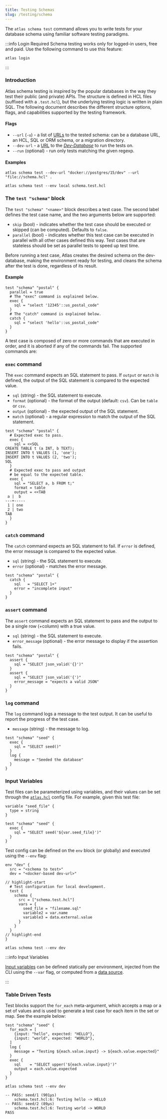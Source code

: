 ```yaml
---
title: Testing Schemas
slug: /testing/schema
---
```



The `atlas schema test` command allows you to write tests for your database schema using familiar software testing
paradigms.


:::info Login Required
Schema testing works only for logged-in users, free and paid. Use the following command to use this feature:

```shell
atlas login
```

:::

### Introduction

Atlas schema testing is inspired by the popular databases in the way they test their public (and private) APIs. The structure
is defined in HCL files (suffixed with a `.test.hcl`), but the underlying testing logic is written in plain SQL. The
following document describes the different structure options, flags, and capabilities supported by the testing framework.

#### Flags

* `--url` (`-u`) - a list of [URLs](/concepts/url) to the tested schema: can be a database URL, an HCL, SQL or ORM schema, or a
  migration directory.
* `--dev-url` - a [URL](/concepts/url) to the [_Dev-Database_](../concepts/dev.mdx) to run the tests on.
* `--run` (optional) - run only tests matching the given regexp.

#### Examples

<Tabs>
<TabItem value="dir" label="Test Directories">

```shell
atlas schema test --dev-url "docker://postgres/15/dev" --url "file://schema.hcl" .
```

</TabItem>
<TabItem value="file" label="Test Files">

```shell
atlas schema test --env local schema.test.hcl
```

</TabItem>
</Tabs>


### The `test "schema"` block

The `test "schema" "<name>"` block describes a test case. The second label defines the test case name, and the two
arguments below are supported:

- `skip` (bool) - indicates whether the test case should be executed or skipped (can be computed). Defaults to `false`.
- `parallel` (bool) - indicates whether this test case can be executed in parallel with all other cases defined this
  way. Test cases that are stateless should be set as parallel tests to speed up test time.

Before running a test case, Atlas creates the desired schema on the dev-database, making the environment ready for testing,
and cleans the schema after the test is done, regardless of its result.

#### Example

```hcl
test "schema" "postal" {
  parallel = true
  # The "exec" command is explained below.
  exec {
    sql = "select '12345'::us_postal_code"
  }
  # The "catch" command is explained below.
  catch {
    sql = "select 'hello'::us_postal_code"
  }
}
```

A test case is composed of zero or more commands that are executed in order, and it is aborted if any of the commands fail.
The supported commands are:

### `exec` command

The `exec` command expects an SQL statement to pass. If `output` or `match` is defined, the output of the SQL statement
is compared to the expected value.

* `sql` (string) - the SQL statement to execute.
* `format` (optional) - the format of the output (default: `csv`). Can be `table` or `csv`.
* `output` (optional) - the expected output of the SQL statement.
* `match` (optional) - a regular expression to match the output of the SQL statement.

```hcl title="schema.test.hcl"
test "schema" "postal" {
  # Expected exec to pass.
  exec {
    sql = <<SQL
CREATE TABLE t (a INT, b TEXT);
INSERT INTO t VALUES (1, 'one');
INSERT INTO t VALUES (2, 'two');
SQL
  }
  # Expected exec to pass and output
  # be equal to the expected table.
  exec {
    sql = "SELECT a, b FROM t;"
    format = table
    output = <<TAB
 a |  b
---+-----
 1 | one
 2 | two
TAB
  }
}
```

### `catch` command

The `catch` command expects an SQL statement to fail. If `error` is defined, the error message is compared to the expected
value.

* `sql` (string) - the SQL statement to execute.
* `error` (optional) - matches the error message.

```hcl title="schema.test.hcl"
test "schema" "postal" {
  catch {
    sql   = "SELECT 1+"
    error = "incomplete input"
  }
}
```

### `assert` command

The `assert` command expects an SQL statement to pass and the output to be a single row (+column) with a true value.

* `sql` (string) - the SQL statement to execute.
* `error_message` (optional) - the error message to display if the assertion fails.

```hcl title="schema.test.hcl"
test "schema" "postal" {
  assert {
    sql = "SELECT json_valid('{}')"
  }
  assert {
    sql = "SELECT json_valid('{')"
    error_message = "expects a valid JSON"
  }
}
```

### `log` command

The `log` command logs a message to the test output. It can be useful to report the progress of the test case.

* `message` (string) - the message to log.

```hcl title="schema.test.hcl"
test "schema" "seed" {
  exec {
    sql = "SELECT seed()"
  }
  log {
    message = "Seeded the database"
  }
}
```

### Input Variables

Test files can be parameterized using variables, and their values can be set through the [`atlas.hcl`](../atlas-schema/projects)
config file. For example, given this test file:

```hcl title="schema.test.hcl"
variable "seed_file" {
  type = string
}

test "schema" "seed" {
  exec {
    sql = "SELECT seed('${var.seed_file}')"
  }
}
```

Test config can be defined on the `env` block (or globally) and executed using the `--env` flag:

```hcl title="atlas.hcl"
env "dev" {
  src = "<schema to test>"
  dev = "<docker-based dev-url>"

// highlight-start
  # Test configuration for local development.
  test {
    schema {
      src = ["schema.test.hcl"]
      vars = {
        seed_file = "filename.sql"
        variable2 = var.name
        variable3 = data.external.value
      }
    }
  }
// highlight-end
}
```

```
atlas schema test --env dev
```

:::info Input Variables

[Input variables](../atlas-schema/input-variables) can be defined statically per environment, injected from the CLI using
the `--var` flag, or computed from a [data source](../atlas-schema/projects#data-sources).

:::

### Table Driven Tests

Test blocks support the `for_each` meta-argument, which accepts a map or a set of values and is used to generate a test
case for each item in the set or map. See the example below:

```hcl title="schema.test.hcl"
test "schema" "seed" {
  for_each = [
    {input: "hello", expected: "HELLO"},
    {input: "world", expected: "WORLD"},
  ]
  log {
    message = "Testing ${each.value.input} -> ${each.value.expected}"
  }
  exec {
    sql    = "SELECT upper('${each.value.input}')"
    output = each.value.expected
  }
}
```

```shell
atlas schema test --env dev
```
```testoutput title="Test Output"
-- PASS: seed/1 (901µs)
    schema.test.hcl:6: Testing hello -> HELLO
-- PASS: seed/2 (89µs)
    schema.test.hcl:6: Testing world -> WORLD
PASS
```
